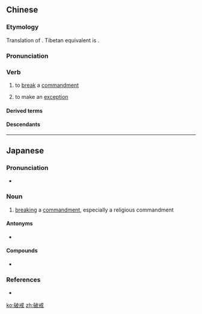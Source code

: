 ==Chinese==
{{zh-forms}}

===Etymology===
Translation of {{der|zh|sa|शीलखण्डन||violation of morality or virtue}}. Tibetan equivalent is {{m|bo|ཚུལ་ཁྲིམས་ཉམས་པ}}.

===Pronunciation===
{{zh-pron
|m=pòjiè
|c=po3 gaai3
|mn=phòa-kài
|cat=v
}}

===Verb===
{{zh-verb}}

# {{lb|zh|religion}} to [[break]] a [[commandment]]
# {{lb|zh|by extension}} to make an [[exception]]

====Derived terms====
{{zh-der|破戒人}}

====Descendants====
{{CJKV||はかい|파계|phá giới}}

----

==Japanese==
{{ja-kanjitab|は|かい|yomi=on}}

===Pronunciation===
* {{ja-pron|はかい|y=o|acc=0|acc_ref=NHK}}

===Noun===
{{ja-noun|はかい}}

# [[breaking]] a [[commandment]], especially a religious commandment

====Antonyms====
* {{ja-r|持戒|じかい}}

====Compounds====
* {{ja-r|破戒僧|はかいそう}}

===References===
<references/>
* {{R:Shogakukan}}

[[ko:破戒]]
[[zh:破戒]]